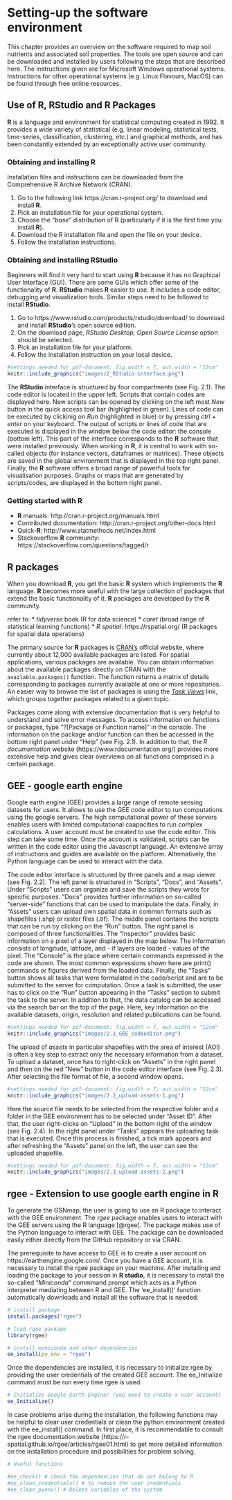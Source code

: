 # Setting-up the software environment

This chapter provides an overview on the software required to map soil nutrients and associated soil properties. The tools are open source and can be downloaded and installed by users following the steps that are described here. The instructions given are for Microsoft Windows operational systems. Instructions for other operational systems (e.g. Linux Flavours, MacOS) can be found through free online resources.

## Use of R, RStudio and R Packages

**R** is a language and environment for statistical computing created in 1992. It provides a wide variety of statistical (e.g. linear modeling, statistical tests, time-series, classification, clustering, etc.) and graphical methods, and has been constantly extended by an exceptionally active user community. 

### Obtaining and installing R

Installation files and instructions can be downloaded from the Comprehensive R Archive Network (CRAN).

1. Go to the following link https://cran.r-project.org/ to download and install **R**. 
2. Pick an installation file for your operational system.
3. Choose the "*base*" distribution of R (particularly if it is the first time you install **R**).
4. Download the R installation file and open the file on your device.
5. Follow the installation instructions.

### Obtaining and installing RStudio

Beginners will find it very hard to start using **R** because it has no Graphical User Interface (GUI). There are some GUIs which offer some of the functionality of **R**. **RStudio** makes **R** easier to use. It includes a code editor, debugging and visualization tools. Similar steps need to be followed to install **RStudio**.

1. Go to https://www.rstudio.com/products/rstudio/download/ to download and install **RStudio**'s open source edition.
2. On the download page, *RStudio Desktop, Open Source License* option should be selected.
3. Pick an installation file for your platform.
4. Follow the installation instruction on your local device.

```r
#settings needed for pdf-document: fig.width = 7, out.width = "12cm"
knitr::include_graphics("images/2_RStudio-interface.png")
```


The **RStudio** interface is structured by four compartments (see Fig. 2.1). The code editor is located in the upper left. Scripts that contain codes are displayed here. New scripts can be opened by clicking on the left most *New* button in the quick access tool bar (highlighted in green). Lines of code can be executed by clickinig on *Run* (highlighted in blue) or by pressing *ctrl + enter* on your keyboard.
The output of scripts or lines of code that are executed is displayed in the window below the code editor: the console (bottom left). This part of the interface corresponds to the **R** software that were installed previously. 
When working in **R**, it is central to work with so-called objects (for instance vectors, dataframes or matrices). These objects are saved in the global environment that is displayed in the top right panel.
Finally, the **R** software offers a broad range of powerful tools for visualisation purposes. Graphs or maps that are generated by scripts/codes, are displayed in the bottom right panel.

### Getting started with R	

* **R** manuals:                  http://cran.r-project.org/manuals.html
* Contributed documentation:      http://cran.r-project.org/other-docs.html
* Quick-**R**:                    http://www.statmethods.net/index.html
* Stackoverflow **R** community:  https://stackoverflow.com/questions/tagged/r 

## R packages

When you download **R**, you get the basic **R** system which implements the **R** language. **R** becomes more useful with the large collection of packages that extend the basic functionality of it. **R** packages are developed by the **R** community.

refer to: 
* *tidyverse* book (R for data science)
* *caret* (broad range of statistical learning functions)
* *R spatial*: https://rspatial.org/ (R packages for spatial data operations)

The primary source for **R** packages is [CRAN’s](https://cran.r-project.org/) official website, where currently about 12,000 available packages are listed. For spatial applications, various packages are available. You can obtain information about the available packages directly on CRAN with the `available.packages()` function. The function returns a matrix of details corresponding to packages currently available at one or more repositories. An easier way to browse the list of packages is using the [*Task Views*](https://cran.r-project.org/web/views/) link, which groups together packages related to a given topic. 

Packages come along with extensive documentation that is very helpful to understand and solve error messages. To access information on functions or packages, type "?[Package or Function name]" in the console. The information on the package and/or function can then be accessed in the bottom right panel under "Help" (see Fig. 2.1). In addition to that, the *R documentation* website (https://www.rdocumentation.org/) provides more extensive help and gives clear overviews on all functions comprised in a certain package.

## GEE - google earth engine

Google earth engine (GEE) provides a large range of remote sensing datasets for users. It allows to use the GEE code editor to run computations using the google servers. The high computational power of these servers enables users with limited computational caapacities to run complex calculations.
A user account must be created to use the code editor. This step can take some time. Once the account is validated, scripts can be written in the code editor using the Javascript language. An extensive array of instructions and guides are available on the platform. Alternatively, the Python language can be used to interact with the data.

The code editor interface is structured by three panels and a map viewer (see Fig. 2.2). The left panel is structured in "Scripts", "Docs", and "Assets". Under "Scripts" users can organize and save the scripts they wrote for specific purposes. "Docs" provides further information on so-called "server-side" functions that can be used to manipulate the data. Finally, in "Assets" users can upload own spatial data in common formats such as shapefiles (.shp) or raster files (.tif).
The middle panel contains the scripts that can be run by clicking on the "Run" button.
The right panel is composed of three functionalities. The "Inspector" provides basic information on a pixel of a layer displayed in the map below. The information consists of longitude, latitude, and - if layers are loaded - values of the pixel. The "Console" is the place where certain commands expressed in the code are shown. The most common expressions shown here are print() commands or figures derived from the loaded data. Finally, the "Tasks" button shows all tasks that were formulated in the code/script and are to be submitted to the server for computation. Once a task is submitted, the user has to click on the "Run" button appearing in the "Tasks" section to submit the task to the server.
In addition to that, the data catalog can be accessed via the search bar on the top of the page. Here, key information on the available datasets, origin, resolution and related publications can be found. 


```r
#settings needed for pdf-document: fig.width = 7, out.width = "12cm"
knitr::include_graphics("images/2.1_GEE_codeeditor.png")
```

The upload of *assets* in particular shapefiles with the area of interest (AOI) is often a key step to extract only the necessary information from a dataset. To upload a dataset, once has to right-click on "Assets" in the right panel and then on the red "New" button in the code editor interface (see Fig. 2.3). After selecting the file format of file, a second window opens.

```r
#settings needed for pdf-document: fig.width = 7, out.width = "12cm"
knitr::include_graphics("images/2.2_upload-assets-1.png")
```

Here the source file needs to be selected from the respective folder and a folder in the GEE environment has to be selected under "Asset ID". After that, the user right-clicks on "Uplaod" in the bottom right of the window (see Fig. 2.4). In the right panel under "Tasks" appears the uploading task that is executed. Once this process is finished, a tick mark appears and after refreshing the "Assets" panel on the left, the user can see the uploaded shapefile.

```r
#settings needed for pdf-document: fig.width = 7, out.width = "12cm"
knitr::include_graphics("images/2.3_upload-assets-2.png")
```

## rgee - Extension to use google earth engine in R
To generate the GSNmap, the user is going to use an R package to interact with the GEE environment. The *rgee* package enables users to interact with the GEE servers using the R language [@rgee]. The package makes use of the Python language to interact with GEE. The package can be downloaded easily either directly from the GitHub repository or via CRAN.

The prerequisite to have access to GEE is to create a user account on https://earthengine.google.com/. Once you have a GEE account, it is necessary to install the rgee package on your machine. After installing and loading the package to your session in **R studio**, it is necessary to install the so-called "*Miniconda*" commmand prompt which acts as a Python interpreter mediating between R and GEE. The 'ee_install()' function automatically downloads and install all the software that is needed.

```r

# install package
install.packages("rgee")

# load rgee package
library(rgee)

# install miniconda and other dependencies
ee_install(py_env = "rgee") 
```

Once the dependencies are installed, it is necessary to initialize rgee by providing the user credentials of the created GEE account. The ee_Initialize command must be run every time rgee is used.

```r
# Initialize Google Earth Engine! (you need to create a user account)
ee_Initialize()
```

In case problems arise during the installation, the following functions may be helpful to clear user credentials or clean the python environment created with the ee_install() command. In first place, it is recommendable to consult the rgee documentation website (https://r-spatial.github.io/rgee/articles/rgee01.html) to get more detailed information on the installation procedure and possibilities for problem solving.

```r
# Useful functions

#ee_check() # check the dependencies that do not belong to R
#ee_clean_credentials() # to remove the user credentials
#ee_clean_pyenv() # Delete variables of the system
```





